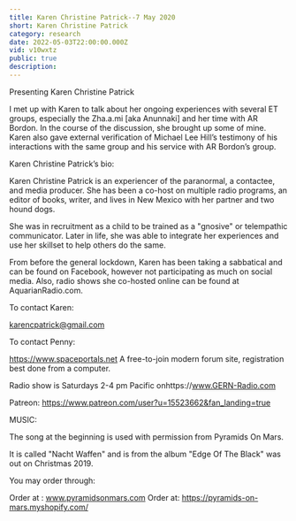```yaml
---
title: Karen Christine Patrick--7 May 2020
short: Karen Christine Patrick
category: research
date: 2022-05-03T22:00:00.000Z
vid: v10wxtz
public: true
description:
---
```

Presenting Karen Christine Patrick

I met up with Karen to talk about her ongoing experiences with several ET groups, especially the Zha.a.mi [aka Anunnaki] and her time with AR Bordon. In the course of the discussion, she brought up some of mine. Karen also gave external verification of Michael Lee Hill’s testimony of his interactions with the same group and his service with AR Bordon’s group.

Karen Christine Patrick’s bio:

Karen Christine Patrick is an experiencer of the paranormal, a contactee, and media producer. She has been a co-host on multiple radio programs, an editor of books, writer, and lives in New Mexico with her partner and two hound dogs.

She was in recruitment as a child to be trained as a "gnosive" or telempathic communicator. Later in life, she was able to integrate her experiences and use her skillset to help others do the same.

From before the general lockdown, Karen has been taking a sabbatical and can be found on Facebook, however not participating as much on social media. Also, radio shows she co-hosted online can be found at AquarianRadio.com.

To contact Karen:

karencpatrick@gmail.com

To contact Penny:

https://www.spaceportals.net​​​​ A free-to-join modern forum site, registration best done from a computer.

Radio show is Saturdays 2-4 pm Pacific onhttps://www.GERN-Radio.com

Patreon: https://www.patreon.com/user?u=15523662&fan_landing=true

MUSIC:

The song at the beginning is used with permission from Pyramids On Mars.

It is called "Nacht Waffen" and is from the album "Edge Of The Black" was out on Christmas 2019.

You may order through:

Order at : www.pyramidsonmars.com Order at: https://pyramids-on-mars.myshopify.com/
